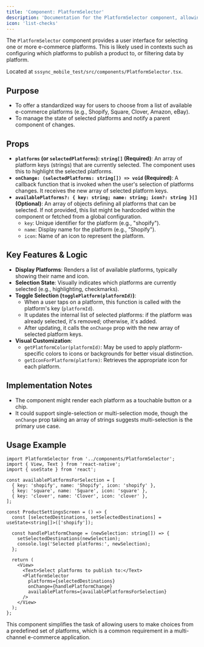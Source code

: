 ```yaml
---
title: 'Component: PlatformSelector'
description: 'Documentation for the PlatformSelector component, allowing users to select one or more e-commerce platforms.'
icon: 'list-checks'
---
```


The `PlatformSelector` component provides a user interface for selecting one or more e-commerce platforms. This is likely used in contexts such as configuring which platforms to publish a product to, or filtering data by platform.

Located at `sssync_mobile_test/src/components/PlatformSelector.tsx`.

## Purpose

-   To offer a standardized way for users to choose from a list of available e-commerce platforms (e.g., Shopify, Square, Clover, Amazon, eBay).
-   To manage the state of selected platforms and notify a parent component of changes.

## Props

-   **`platforms` (or `selectedPlatforms`): `string[]` (Required)**: An array of platform keys (strings) that are currently selected. The component uses this to highlight the selected platforms.
-   **`onChange: (selectedPlatforms: string[]) => void` (Required)**: A callback function that is invoked when the user's selection of platforms changes. It receives the new array of selected platform keys.
-   **`availablePlatforms?: { key: string; name: string; icon?: string }[]` (Optional)**: An array of objects defining all platforms that can be selected. If not provided, this list might be hardcoded within the component or fetched from a global configuration.
    -   `key`: Unique identifier for the platform (e.g., "shopify").
    -   `name`: Display name for the platform (e.g., "Shopify").
    -   `icon`: Name of an icon to represent the platform.

## Key Features & Logic

-   **Display Platforms**: Renders a list of available platforms, typically showing their name and icon.
-   **Selection State**: Visually indicates which platforms are currently selected (e.g., highlighting, checkmarks).
-   **Toggle Selection (`togglePlatform(platformId)`)**: 
    -   When a user taps on a platform, this function is called with the platform's key (`platformId`).
    -   It updates the internal list of selected platforms: if the platform was already selected, it's removed; otherwise, it's added.
    -   After updating, it calls the `onChange` prop with the new array of selected platform keys.
-   **Visual Customization**: 
    -   `getPlatformColor(platformId)`: May be used to apply platform-specific colors to icons or backgrounds for better visual distinction.
    -   `getIconForPlatform(platform)`: Retrieves the appropriate icon for each platform.

## Implementation Notes

-   The component might render each platform as a touchable button or a chip.
-   It could support single-selection or multi-selection mode, though the `onChange` prop taking an array of strings suggests multi-selection is the primary use case.

## Usage Example

```tsx
import PlatformSelector from '../components/PlatformSelector';
import { View, Text } from 'react-native';
import { useState } from 'react';

const availablePlatformsForSelection = [
  { key: 'shopify', name: 'Shopify', icon: 'shopify' },
  { key: 'square', name: 'Square', icon: 'square' },
  { key: 'clover', name: 'Clover', icon: 'clover' },
];

const ProductSettingsScreen = () => {
  const [selectedDestinations, setSelectedDestinations] = useState<string[]>(['shopify']);

  const handlePlatformChange = (newSelection: string[]) => {
    setSelectedDestinations(newSelection);
    console.log('Selected platforms:', newSelection);
  };

  return (
    <View>
      <Text>Select platforms to publish to:</Text>
      <PlatformSelector 
        platforms={selectedDestinations} 
        onChange={handlePlatformChange} 
        availablePlatforms={availablePlatformsForSelection} 
      />
    </View>
  );
};
```

This component simplifies the task of allowing users to make choices from a predefined set of platforms, which is a common requirement in a multi-channel e-commerce application. 
